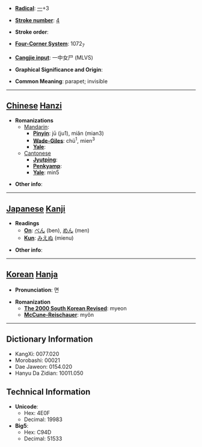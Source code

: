 * '''[[Wiktionary:Chinese radical index| Radical]]''': [[Wiktionary:Chinese radical index 一|一]]+3

* '''[[Wiktionary:Chinese total strokes index|Stroke number]]''': [[Wiktionary:Chinese total strokes index 4|4]]

* '''Stroke order''': 

* '''[[Wiktionary:Chinese four corner index|Four-Corner System]]''': 1072<sub>7</sub>

* '''[[Wiktionary:Chinese Cangjie index|Cangjie input]]''': 一中女尸 (MLVS)

* '''Graphical Significance and Origin''': 

* '''Common Meaning''': parapet; invisible

----

== [[Chinese]] [[Hanzi]] ==

* '''Romanizations'''
** [[Mandarin]]:
*** '''[[Pinyin]]''': jū (ju1), miǎn (mian3)
*** '''[[Wade-Giles]]''': chü<sup>1</sup>, mien<sup>3</sup>
*** '''[[Yale]]''': 
**[[Cantonese]]
***'''[[Jyutping]]''':
***'''[[Penkyamp]]''': 
***'''[[Yale]]''': min5

* '''Other info''': 

----

== [[Japanese]] [[Kanji]] ==

* '''Readings'''
** '''[[On]]''': [[べん]] (ben), [[めん]] (men)
** '''[[Kun]]''': [[みえぬ]] (mienu)

* '''Other info''':  

----

== [[Korean]] [[Hanja]] ==

* '''Pronunciation''': 면

* '''Romanization'''
** '''[[The 2000 South Korean Revised Romanization|The 2000 South Korean Revised]]''': myeon
** '''[[McCune-Reischauer]]''': myŏn

----

== Dictionary Information ==

* KangXi: 0077.020
* Morobashi: 00021
* Dae Jaweon: 0154.020
* Hanyu Da Zidian: 10011.050

== Technical Information ==

* '''Unicode''':
** Hex: 4E0F
** Decimal: 19983
* '''Big5''':
** Hex: C94D
** Decimal: 51533